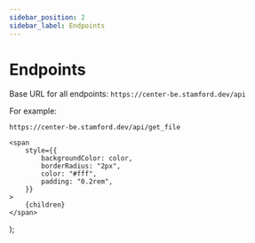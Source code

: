 ```yaml
---
sidebar_position: 2
sidebar_label: Endpoints
---
```


# Endpoints

Base URL for all endpoints: `https://center-be.stamford.dev/api`

For example:

```
https://center-be.stamford.dev/api/get_file
```

	<span
		style={{
			backgroundColor: color,
			borderRadius: "2px",
			color: "#fff",
			padding: "0.2rem",
		}}
	>
		{children}
	</span>
);
